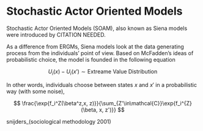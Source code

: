 # Stochastic Actor Oriented Models

Stochastic Actor Oriented Models (SOAM), also known as Siena models were introduced by CITATION NEEDED.

As a difference from ERGMs, Siena models look at the data generating process from the individuals' point of view. Based on McFadden's ideas of probabilistic choice, the model is founded in the following equation

$$
U_i(x) - U_i(x') \sim \mbox{Extreame Value Distribution}
$$

In other words, individuals choose between states $x$ and $x'$ in a probabilistic way (with some noise),  

$$
\frac{\exp{f_i^Z(\beta^z,x, z)}}{\sum_{Z'\in\mathcal{C}}\exp{f_i^{Z}(\beta, x, z')}}
$$

snijders_(sociological methodology 2001)